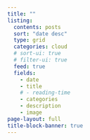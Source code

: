 ```yaml
---
title: ""
listing:
  contents: posts
  sort: "date desc"
  type: grid
  categories: cloud
  # sort-ui: true
  # filter-ui: true
  feed: true
  fields: 
    - date
    - title
    # - reading-time
    - categories
    - description
    - image
page-layout: full
title-block-banner: true
---
```


<!-- :::: {.columns} -->

<!-- ::: {.column width="40%} -->

<!-- ::: -->

<!-- ::: {.column width="60%'} -->

<!-- <iframe src="https://embeds.beehiiv.com/f1edc1d7-9d22-462b-935c-78e350a21f60?slim=true" data-test-id="beehiiv-embed" frameborder="0" scrolling="no" style="margin: 0; border-radius: 0px !important; background-color: transparent;"></iframe> -->

<!-- ::: -->

<!-- :::: -->
